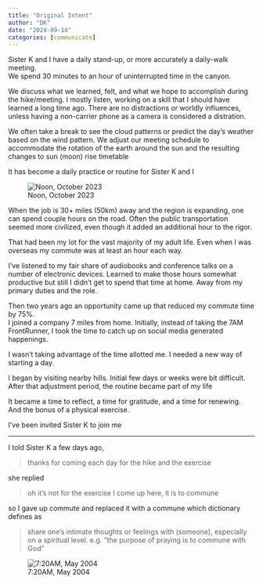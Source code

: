 ```yaml
---
title: "Original Intent"
author: "DK"
date: "2024-09-14"
categories: [communicate]
---
```


Sister K and I have a daily stand-up, or more accurately a daily-walk meeting.  
We spend 30 minutes to an hour of uninterrupted time in the canyon.

We discuss what we learned, felt, and what we hope to accomplish during the hike/meeting.
I mostly listen, working on a skill that I should have learned a long time ago.
There are no distractions or worldly influences, unless having a non-carrier phone as a camera is considered a distration.

We often take a break to see the cloud patterns or predict the day's weather based on the wind pattern.
We adjust our meeting schedule to accommodate the rotation of the earth around the sun and the resulting changes to sun (moon) rise timetable

It has become a daily practice or routine for Sister K and I

![Noon, October 2023](20231015_122522-01.jpeg)

When the job is 30+ miles (50km) away and the region is expanding, one can spend couple hours on the road.
Often the public transportation seemed more civilized, even though it added an additional hour to the rigor. 

That had been my lot for the vast majority of my adult life.
Even when I was overseas my commute was at least an hour each way.

I've listened to my fair share of audiobooks and conference talks on a number of electronic devices.
Learned to make those hours somewhat productive but still I didn't get to spend that time at home.
Away from my primary duties and the role.

Then two years ago an opportunity came up that reduced my commute time by 75%.  
I joined a company 7 miles from home.
Initially, instead of taking the 7AM FrontRunner, I took the time to catch up on social media generated happenings.

I wasn't taking advantage of the time allotted me.
I needed a new way of starting a day.

I began by visiting nearby hills.
Initial few days or weeks were bit difficult. 
After that adjustment period, the routine became part of my life
 
It became a time to reflect, a time for gratitude, and a time for renewing.
And the bonus of a physical exercise.
 
I've been invited Sister K to join me

---
 
I told Sister K a few days ago,

>thanks for coming each day for the hike and the exercise

she replied 

>oh it's not for the exercise I come up here, it is to commune 

so I gave up commute and replaced it with a commune which dictionary defines as
 
>share one's intimate thoughts or feelings with (someone), especially on a spiritual level. e.g. "the purpose of praying is to commune with God"

![7:20AM, May 2004](20240530_072009.jpg)
